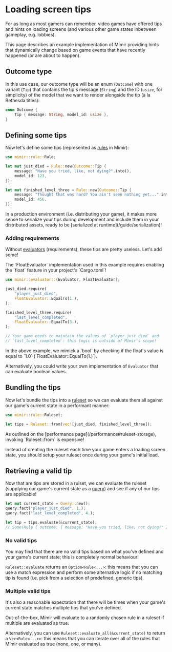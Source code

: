 
# Loading screen tips

For as long as most gamers can remember, video games have offered tips and hints on loading screens (and various other game states inbetween gameplay, e.g. lobbies).

This page describes an example implementation of Mímir providing hints that dynamically change based on game events that have recently happened (or are about to happen).

## Outcome type

In this use case, our outcome type will be an enum (`Outcome`) with one variant (`Tip`) that contains the tip's message (`String`) and the ID (`usize`, for simplicity) of the model that we want to render alongside the tip (à la Bethesda titles):

```rs
enum Outcome {
    Tip { message: String, model_id: usize },
}
```

## Defining some tips

Now let's define some tips (represented as [rules](/concepts/rule) in Mímir):

```rs
use mimir::rule::Rule;

let mut just_died = Rule::new(Outcome::Tip {
    message: "Have you tried, like, not dying?".into(),
    model_id: 123,
});

let mut finished_level_three = Rule::new(Outcome::Tip {
    message: "Thought that was hard? You ain't seen nothing yet...".into(),
    model_id: 456,
});
```

<Callout type="info">
In a production environment (i.e. distributing your game), it makes more sense to serialize your tips during development and include them in your distributed assets, ready to be [serialized at runtime](/guide/serialization)!
</Callout>

### Adding requirements

Without [evaluators](/concepts/evaluator) (requirements), these tips are pretty useless. Let's add some!

<Callout type="warning">
The `FloatEvaluator` implementation used in this example requires enabling the `float` feature in your project's `Cargo.toml`!
</Callout>

```rs
use mimir::evaluator::{Evaluator, FloatEvaluator};

just_died.require(
    "player_just_died",
    FloatEvaluator::EqualTo(1.),
);

finished_level_three.require(
    "last_level_completed",
    FloatEvaluator::EqualTo(3.),
);

// Your game needs to maintain the values of `player_just_died` and
// `last_level_completed`: this logic is outside of Mímir's scope!
```

<Callout type="info">
In the above example, we mimick a `bool` by checking if the float's value is equal to `1.0` (`FloatEvaluator::EqualTo(1.)`).

Alternatively, you could write your own implementation of `Evaluator` that can evaluate boolean values.
</Callout>

## Bundling the tips

Now let's bundle the tips into a [ruleset](/concepts/ruleset) so we can evaluate them all against our game's current state in a performant manner:

```rs
use mimir::rule::Ruleset;

let tips = Ruleset::from(vec![just_died, finished_level_three]);
```

<Callout type="warning">
As outlined on the [performance page](/performance#ruleset-storage), invoking `Ruleset::from` is expensive!

Instead of creating the ruleset each time your game enters a loading screen state, you should setup your ruleset once during your game's initial load.
</Callout>

## Retrieving a valid tip

Now that are tips are stored in a rulset, we can evaluate the ruleset (supplying our game's current state as a [query](/concepts/query)) and see if any of our tips are applicable!

```rs
let mut current_state = Query::new();
query.fact("player_just_died", 1.);
query.fact("last_level_completed", 4.);

let tip = tips.evaluate(&current_state);
// Some(Rule { outcome: { message: "Have you tried, like, not dying?" }})
```

### No valid tips

You may find that there are no valid tips based on what you've defined and your game's current state; this is completely normal behaviour!

`Ruleset::evaluate` returns an `Option<Rule<...>`: this means that you can use a match expression and perform some alternative logic if no matching tip is found (i.e. pick from a selection of predefined, generic tips).

### Multiple valid tips

It's also a reasonable expectation that there will be times when your game's current state matches multiple tips that you've defined.

Out-of-the-box, Mímir will evaluate to a randomly chosen rule in a ruleset if multiple are evaluated as true.

Alternatively, you can use `Ruleset::evaluate_all(&current_state)` to return a `Vec<Rule<...>>`: this means that you can iterate over all of the rules that Mímir evaluated as true (none, one, or many).
